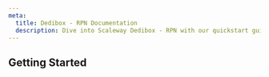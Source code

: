 ```yaml
---
meta:
  title: Dedibox - RPN Documentation
  description: Dive into Scaleway Dedibox - RPN with our quickstart guides, how-tos, tutorials and more
---
```


<ProductHeader
   productName="Dedibox - RPN"
   productLogo="dedibox"
   description="RPN (Real Private Network) is a dedicated private network connected to the second network interface of a Dedibox server."
   url="/dedibox-network/rpn/quickstart"
   label="RPN Quickstart"
/>

## Getting Started

<Grid>
    <SummaryCard
        title="Quickstart"
        icon="rocket"
        description="Learn how to create, configure, and manage a RPN connection in a few steps."
        label="View Quickstart"
        url="/dedibox-network/rpn/quickstart/"
    />
    <SummaryCard
        title="Concepts"
        icon="information-circle-outline"
        description="Core concepts that give you a better understanding of RPN."
        label="View Concepts"
        url="/dedibox-network/rpn/concepts/"
    />
    <SummaryCard
        title="How-tos"
        icon="help-circle-outline"
        description="Check our guides helping you to configure the RPN of your Dedibox dedicated server."
        label="View How-tos"
        url="/dedibox-network/rpn/how-to/"
    />
</Grid>

<ClickableBanner
    productLogo="console"
    title="Dedibox RPN API"
    description="Learn how to create and manage your Dedibox dedicated servers through the API."
    url="https://console.online.net/en/api/"
    label="Go to Dedibox API"
/>

